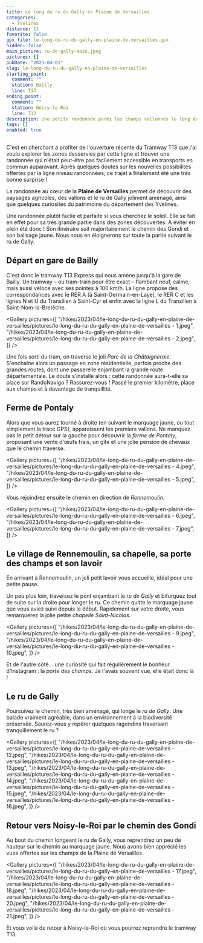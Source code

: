 ```yaml
---
title: Le long du ru du Gally en Plaine de Versailles
categories:
  - Yvelines
distance: 11
favorite: false
gpx_file: le-long-du-ru-du-gally-en-plaine-de-versailles.gpx
hidden: false
main_picture: ru-de-gally-main.jpeg
pictures: []
pubDate: "2023-04-01"
slug: le-long-du-ru-du-gally-en-plaine-de-versailles
starting_point:
  comment: ""
  station: Bailly
  line: T13
ending_point:
  comment: ""
  station: Noisy-le-Roi
  line: T13
description: Une petite randonnée parmi les champs vallonnés le long du ru de Gally, avec quelques curiosités du patrimoine du département des Yvelines.
tags: []
enabled: true
---
```


C'est en cherchant à profiter de l'ouverture récente du Tramway T13 que j'ai voulu explorer les zones desservies par cette ligne et trouver une randonnée qui n'était peut-être pas facilement accessible en transports en commun auparavant.
Après quelques doutes sur les nouvelles possibilités offertes par la ligne niveau randonnées, ce trajet a finalement été une très bonne surprise !

La randonnée au cœur de la **Plaine de Versailles** permet de découvrir des paysages agricoles, des vallons et le ru de Gally joliment aménagé, ainsi que quelques curiosités du patrimoine du département des Yvelines.

Une randonnée plutôt facile et parfaite si vous cherchez le soleil. Elle se fait en effet pour sa très grande partie dans des zones découvertes. A éviter en plein été donc !
Son itinéraire suit majoritairement le chemin des Gondi et son balisage jaune. Nous nous en éloignerons sur toute la partie suivant le ru de Gally.

## Départ en gare de Bailly

C'est donc le tramway T13 Express qui nous amène jusqu'à la gare de Bailly. Un tramway – ou tram-train pour être exact – flambant neuf, calme, mais aussi véloce avec ses pointes à 100 km/h. La ligne propose des correspondances avec le RER A (à Saint-Germain-en-Laye), le RER C et les lignes N et U du Transilien à Saint-Cyr et enfin avec la ligne L du Transilien à Saint-Nom-la-Bretèche.

<Gallery
  pictures={[
    "/hikes/2023/04/le-long-du-ru-du-gally-en-plaine-de-versailles/pictures/le-long-du-ru-du-gally-en-plaine-de-versailles - 1.jpeg",
    "/hikes/2023/04/le-long-du-ru-du-gally-en-plaine-de-versailles/pictures/le-long-du-ru-du-gally-en-plaine-de-versailles - 2.jpeg",
  ]}
/>

Une fois sorti du tram, on traverse le joli _Parc de la Châtaigneraie_. S'enchaîne alors un passage en zone résidentielle, parfois proche des grandes routes, dont une passerelle enjambant la grande route départementale.
Le doute s’installe alors : cette randonnée aura-t-elle sa place sur RandoNavigo ? Rassurez-vous ! Passé le premier kilomètre, place aux champs et à davantage de tranquillité.

<Picture
  src="/hikes/2023/04/le-long-du-ru-du-gally-en-plaine-de-versailles/pictures/le-long-du-ru-du-gally-en-plaine-de-versailles - 3.jpeg"
  caption="Les premiers champs… ouf !"
/>

## Ferme de Pontaly

Alors que vous aurez tourné à droite (en suivant le marquage jaune, ou tout simplement la trace GPS), apparaissent les premiers vallons. Ne manquez pas le petit détour sur la gauche pour découvrir la _ferme de Pontaly_, proposant une vente d'œufs frais, un gîte et une jolie pension de chevaux que le chemin traverse.

<Gallery
  pictures={[
    "/hikes/2023/04/le-long-du-ru-du-gally-en-plaine-de-versailles/pictures/le-long-du-ru-du-gally-en-plaine-de-versailles - 4.jpeg",
    "/hikes/2023/04/le-long-du-ru-du-gally-en-plaine-de-versailles/pictures/le-long-du-ru-du-gally-en-plaine-de-versailles - 5.jpeg",
  ]}
/>

Vous rejoindrez ensuite le chemin en direction de _Rennemoulin_.

<Gallery
  pictures={[
    "/hikes/2023/04/le-long-du-ru-du-gally-en-plaine-de-versailles/pictures/le-long-du-ru-du-gally-en-plaine-de-versailles - 6.jpeg",
    "/hikes/2023/04/le-long-du-ru-du-gally-en-plaine-de-versailles/pictures/le-long-du-ru-du-gally-en-plaine-de-versailles - 7.jpeg",
  ]}
/>

## Le village de Rennemoulin, sa chapelle, sa porte des champs et son lavoir

En arrivant à Rennemoulin, un joli petit lavoir vous accueille, idéal pour une petite pause.

<Picture
  src="/hikes/2023/04/le-long-du-ru-du-gally-en-plaine-de-versailles/pictures/le-long-du-ru-du-gally-en-plaine-de-versailles - 8.jpeg"
  caption="Le lavoir de Rennemoulin"
/>

Un peu plus loin, traversez le pont enjambant le _ru de Gally_ et bifurquez tout de suite sur la droite pour longer le ru. Ce chemin quitte le marquage jaune que vous aviez suivi depuis le début.
Rapidement sur votre droite, vous remarquerez la jolie petite _chapelle Saint-Nicolas_.

<Gallery
  pictures={[
    "/hikes/2023/04/le-long-du-ru-du-gally-en-plaine-de-versailles/pictures/le-long-du-ru-du-gally-en-plaine-de-versailles - 9.jpeg",
    "/hikes/2023/04/le-long-du-ru-du-gally-en-plaine-de-versailles/pictures/le-long-du-ru-du-gally-en-plaine-de-versailles - 10.jpeg",
  ]}
/>

Et de l'autre côté… une curiosité qui fait régulièrement le bonheur d'Instagram : la _porte des champs_. Je l'avais souvent vue, elle était donc là !

<Picture
  src="/hikes/2023/04/le-long-du-ru-du-gally-en-plaine-de-versailles/pictures/le-long-du-ru-du-gally-en-plaine-de-versailles - 11.jpeg"
  caption="La porte des champs de Rennemoulin"
/>

## Le ru de Gally

Poursuivez le chemin, très bien aménagé, qui longe le _ru de Gally_. Une balade vraiment agréable, dans un environnement à la biodiversité préservée. Saurez-vous y repérer quelques ragondins traversant tranquillement le ru ?

<Gallery
  pictures={[
    "/hikes/2023/04/le-long-du-ru-du-gally-en-plaine-de-versailles/pictures/le-long-du-ru-du-gally-en-plaine-de-versailles - 12.jpeg",
    "/hikes/2023/04/le-long-du-ru-du-gally-en-plaine-de-versailles/pictures/le-long-du-ru-du-gally-en-plaine-de-versailles - 13.jpeg",
    "/hikes/2023/04/le-long-du-ru-du-gally-en-plaine-de-versailles/pictures/le-long-du-ru-du-gally-en-plaine-de-versailles - 14.jpeg",
    "/hikes/2023/04/le-long-du-ru-du-gally-en-plaine-de-versailles/pictures/le-long-du-ru-du-gally-en-plaine-de-versailles - 15.jpeg",
    "/hikes/2023/04/le-long-du-ru-du-gally-en-plaine-de-versailles/pictures/le-long-du-ru-du-gally-en-plaine-de-versailles - 16.jpeg",
  ]}
/>

## Retour vers Noisy-le-Roi par le chemin des Gondi

Au bout du chemin longeant le ru de Gally, vous reprendrez un peu de hauteur sur le chemin au marquage jaune. Nous avons bien apprécié les vues offertes sur les champs de la Plaine de Versailles.

<Gallery
  pictures={[
    "/hikes/2023/04/le-long-du-ru-du-gally-en-plaine-de-versailles/pictures/le-long-du-ru-du-gally-en-plaine-de-versailles - 17.jpeg",
    "/hikes/2023/04/le-long-du-ru-du-gally-en-plaine-de-versailles/pictures/le-long-du-ru-du-gally-en-plaine-de-versailles - 18.jpeg",
    "/hikes/2023/04/le-long-du-ru-du-gally-en-plaine-de-versailles/pictures/le-long-du-ru-du-gally-en-plaine-de-versailles - 20.jpeg",
    "/hikes/2023/04/le-long-du-ru-du-gally-en-plaine-de-versailles/pictures/le-long-du-ru-du-gally-en-plaine-de-versailles - 21.jpeg",
  ]}
/>

<Picture
  src="/hikes/2023/04/le-long-du-ru-du-gally-en-plaine-de-versailles/pictures/le-long-du-ru-du-gally-en-plaine-de-versailles - 19.jpeg"
  caption="Une porte donnant sur les champs qui ne demande qu'à être connue aussi 😉"
/>

Et vous voilà de retour à Noisy-le-Roi où vous pourrez reprendre le tramway T13.
